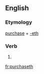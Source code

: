 ==English==

===Etymology===
[[purchase]] + [[-eth]]

===Verb===
{{en-verb form}}

# {{archaic third-person singular of|purchase}}

[[fr:purchaseth]]